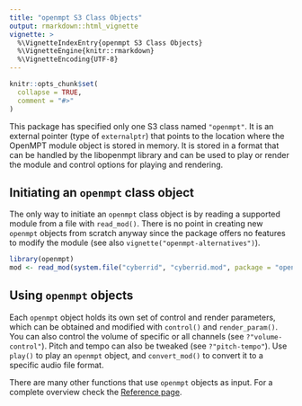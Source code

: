 ```yaml
---
title: "openmpt S3 Class Objects"
output: rmarkdown::html_vignette
vignette: >
  %\VignetteIndexEntry{openmpt S3 Class Objects}
  %\VignetteEngine{knitr::rmarkdown}
  %\VignetteEncoding{UTF-8}
---
```


```r
knitr::opts_chunk$set(
  collapse = TRUE,
  comment = "#>"
)
```

This package has specified only one S3 class named `"openmpt"`. It is an external pointer
(type of `externalptr`) that points to the location where the OpenMPT module object is
stored in memory. It is stored in a format that can be handled by the libopenmpt library and
can be used to play or render the module and control options for playing and rendering.

## Initiating an `openmpt` class object

The only way to initiate an `openmpt` class object is by reading a supported module from a
file with `read_mod()`. There is no point in creating new `openmpt` objects from scratch anyway since
the package offers no features to modify the module (see also `vignette("openmpt-alternatives")`).

```r
library(openmpt)
mod <- read_mod(system.file("cyberrid", "cyberrid.mod", package = "openmpt"))
```

## Using `openmpt` objects

Each `openmpt` object holds its own set of control and render parameters, which can be obtained
and modified with `control()` and `render_param()`. You can also control the volume of specific
or all channels (see `?"volume-control"`). Pitch and tempo can also be tweaked (see `?"pitch-tempo"`).
Use `play()` to play an `openmpt` object, and `convert_mod()` to convert it to a specific audio
file format.

There are many other functions that use `openmpt` objects as input. For a complete overview
check the [Reference page](https://pepijn-devries.github.io/openmpt/reference/index.html).
